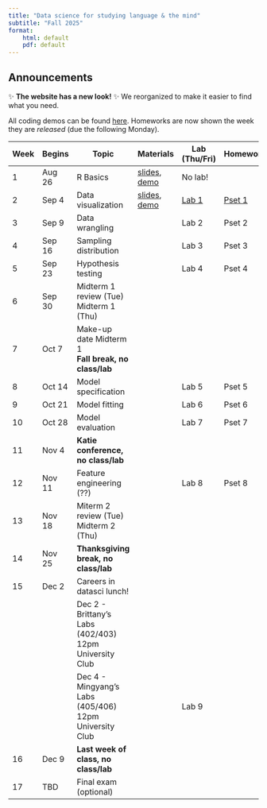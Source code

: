 ```yaml
---
title: "Data science for studying language & the mind"
subtitle: "Fall 2025"
format: 
    html: default
    pdf: default
---
```


::: {.callout-tip collapse="false"}
## Announcements

✨ **The website has a new look!** ✨ We reorganized to make it easier to find what you need. 
:::

All coding demos can be found [here](https://drive.google.com/drive/folders/1l9j6yEcL7rk6c6IUhKZOnRtO8lnsJx3O?usp=sharing). Homeworks are now shown the week they are *released* (due the following Monday). 

| Week | Begins |  Topic | Materials | Lab (Thu/Fri) | Homework  |
| -  | -- |  --- | ---- | --- | --- |
| 1 | Aug 26 | R Basics  | [slides](slides/r-basics.qmd), [demo](https://colab.research.google.com/drive/1Tv0Obx3hGCX9Zi956jI7_5SuRO5T95h8?usp=drive_link) | No lab! | |
| 2 | Sep 4 | Data visualization | [slides](slides/data-visualization.qmd), [demo](https://colab.research.google.com/drive/1eCKrIvYBn9-EoKAsh1_FWcRCVl5nLO7G?usp=sharing) | [Lab 1](labs/lab-01.qmd) | [Pset 1](psets/pset-01.qmd) |
| 3 | Sep 9 | Data wrangling | |  Lab 2 | Pset 2 |
| 4 | Sep 16 | Sampling distribution | |  Lab 3 | Pset 3 | 
| 5 | Sep 23 | Hypothesis testing<br> | | Lab 4 | Pset 4 |
| 6 | Sep 30 | Midterm 1 review (Tue)<br>Midterm 1 (Thu) |  | |  |
| 7 | Oct 7 | Make-up date Midterm 1<br>**Fall break, no class/lab**| | | 
| 8 | Oct 14 | Model specification | | Lab 5 | Pset 5 | 
| 9 | Oct 21 | Model fitting | | Lab 6 | Pset 6  | 
| 10 | Oct 28 | Model evaluation | | Lab 7 | Pset 7 |
| 11 | Nov 4 | **Katie conference, no class/lab** | | |  |
| 12 | Nov 11 | Feature engineering (??) | |  Lab 8 | Pset 8 | 
| 13 | Nov 18 | Miterm 2 review (Tue)<br>Midterm 2 (Thu) | | |   | 
| 14 | Nov 25 |**Thanksgiving break, no class/lab**  |    |
| 15 | Dec 2 | Careers in datasci lunch! | |   |  |
|  |  | Dec 2 - Brittany's Labs (402/403) 12pm University Club | |   |  |
|  |  | Dec 4 - Mingyang's Labs (405/406) 12pm University Club | |  Lab 9 |  |
| 16 | Dec 9 | **Last week of class, no class/lab** |  |  |  |
| 17 | TBD | Final exam (optional) |

